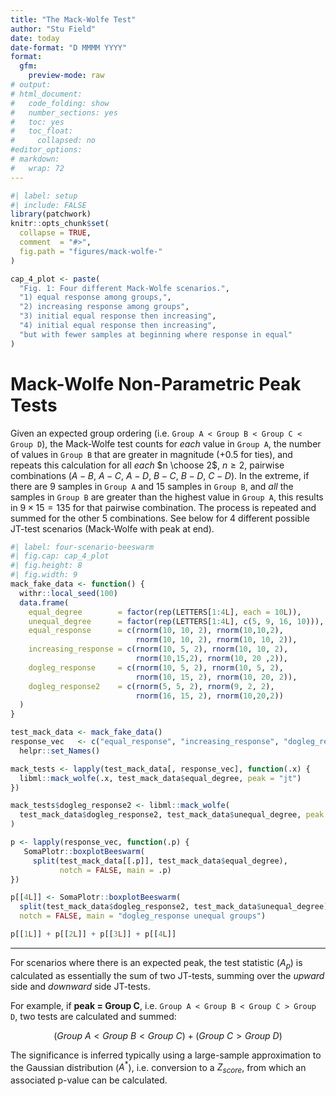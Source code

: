 ```yaml
---
title: "The Mack-Wolfe Test"
author: "Stu Field"
date: today
date-format: "D MMMM YYYY"
format:
  gfm:
    preview-mode: raw
# output:
# html_document:
#   code_folding: show
#   number_sections: yes
#   toc: yes
#   toc_float:
#     collapsed: no
#editor_options: 
# markdown: 
#   wrap: 72
---
```



```r
#| label: setup
#| include: FALSE
library(patchwork)
knitr::opts_chunk$set(
  collapse = TRUE,
  comment  = "#>",
  fig.path = "figures/mack-wolfe-"
)

cap_4_plot <- paste(
  "Fig. 1: Four different Mack-Wolfe scenarios.",
  "1) equal response among groups,",
  "2) increasing response among groups",
  "3) initial equal response then increasing",
  "4) initial equal response then increasing",
  "but with fewer samples at beginning where response in equal"
)
```


# Mack-Wolfe Non-Parametric Peak Tests

Given an expected group ordering
(i.e. `Group A < Group B < Group C < Group D`),
the Mack-Wolfe test counts for *each* value in `Group A`, the number of
values in `Group B` that are greater in magnitude (+0.5 for ties),
and repeats this calculation for all *each* $n \choose 2$, $n \ge 2$,
pairwise combinations ($A-B$, $A-C$, $A-D$, $B-C$, $B-D$, $C-D$).
In the extreme, if there are 9 samples in `Group A` and 15 samples in
`Group B`, and *all* the samples in `Group B` are greater than the
highest value in `Group A`, this results in $9 \times 15 = 135$
for that pairwise combination. The process is repeated and summed for the
other 5 combinations.  See below for 4 different possible JT-test scenarios
(Mack-Wolfe with peak at end).


```r
#| label: four-scenario-beeswarm
#| fig.cap: cap_4_plot
#| fig.height: 8
#| fig.width: 9
mack_fake_data <- function() {
  withr::local_seed(100)
  data.frame(
    equal_degree        = factor(rep(LETTERS[1:4L], each = 10L)),
    unequal_degree      = factor(rep(LETTERS[1:4L], c(5, 9, 16, 10))),
    equal_response      = c(rnorm(10, 10, 2), rnorm(10,10,2), 
                            rnorm(10, 10, 2), rnorm(10, 10, 2)),
    increasing_response = c(rnorm(10, 5, 2), rnorm(10, 10, 2),
                            rnorm(10,15,2), rnorm(10, 20 ,2)),
    dogleg_response     = c(rnorm(10, 5, 2), rnorm(10, 5, 2),
                            rnorm(10, 15, 2), rnorm(10, 20, 2)),
    dogleg_response2    = c(rnorm(5, 5, 2), rnorm(9, 2, 2),
                            rnorm(16, 15, 2), rnorm(10,20,2))
  )
}

test_mack_data <- mack_fake_data()
response_vec   <- c("equal_response", "increasing_response", "dogleg_response") |>
  helpr::set_Names()

mack_tests <- lapply(test_mack_data[, response_vec], function(.x) {
  libml::mack_wolfe(.x, test_mack_data$equal_degree, peak = "jt")
})

mack_tests$dogleg_response2 <- libml::mack_wolfe(
  test_mack_data$dogleg_response2, test_mack_data$unequal_degree, peak = "jt"
)

p <- lapply(response_vec, function(.p) {
   SomaPlotr::boxplotBeeswarm(
     split(test_mack_data[[.p]], test_mack_data$equal_degree),
           notch = FALSE, main = .p)
})

p[[4L]] <- SomaPlotr::boxplotBeeswarm(
  split(test_mack_data$dogleg_response2, test_mack_data$unequal_degree),
  notch = FALSE, main = "dogleg_response unequal groups")

p[[1L]] + p[[2L]] + p[[3L]] + p[[4L]]
```

---------


For scenarios where there is an expected peak, the test statistic ($A_p$)
is calculated as essentially the sum of two JT-tests, summing over the
_upward_ side and _downward_ side JT-tests.

For example, if **peak = Group C**,
i.e. `Group A < Group B < Group C > Group D`,
two tests are calculated and summed:

$$
\begin{equation}
  (Group\ A < Group\ B < Group\ C) + (Group\ C > Group\ D)
\end{equation}
$$

The significance is inferred typically using a large-sample approximation
to the Gaussian distribution ($A^*$), i.e. conversion to a $Z_{score}$,
from which an associated p-value can be calculated.
